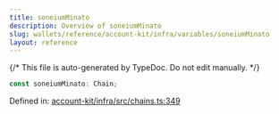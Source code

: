 ```yaml
---
title: soneiumMinato
description: Overview of soneiumMinato
slug: wallets/reference/account-kit/infra/variables/soneiumMinato
layout: reference
---
```


{/* This file is auto-generated by TypeDoc. Do not edit manually. */}

```ts
const soneiumMinato: Chain;
```

Defined in: [account-kit/infra/src/chains.ts:349](https://github.com/alchemyplatform/aa-sdk/blob/ad165355d980f9a16dd388088895bfc851df8656/account-kit/infra/src/chains.ts#L349)
